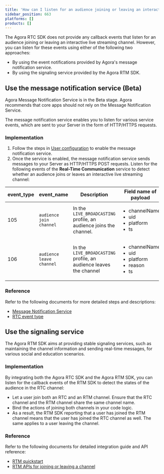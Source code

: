```yaml
---
title: 'How can I listen for an audience joining or leaving an interactive live streaming channel?'
sidebar_position: 663
platforms: []
products: []
---
```


The Agora RTC SDK does not provide any callback events that listen for an audience joining or leaving an interactive live streaming channel. However, you can listen for these events using either of the following two approaches:

- By using the event notifications provided by Agora's message notification service.
- By using the signaling service provided by the Agora RTM SDK.

## Use the message notification service (Beta)
<div class="alert note">Agora Message Notification Service is in the Beta stage. Agora recommends that core apps should not rely on the Message Notification Service.</div>

The message notification service enables you to listen for various service events, which are sent to your Server in the form of HTTP/HTTPS requests.

### Implementation

1. Follow the steps in [User configuration](https://docs-preview.agoralab.co/en/Agora%20Platform/ncs#user-configuration) to enable the message notification service.
2. Once the service is enabled, the message notification service sends messages to your Server as HTTP/HTTPS POST requests. Listen for the following events of the **Real-Time Communication** service to detect whether an audience joins or leaves an interactive live streaming channel:

| event_type | event_name | Description | Field name of payload |
| ---------------- | ---------------- | ---------------- | ----------------- |
| 105      | `audience join channel`      | In the `LIVE_BROADCASTING` profile, an audience joins the channel.      |<ul><li>channelName</li><li>uid</li><li>platform</li><li>ts</li></ul> |
| 106      | `audience leave channel`   | In the `LIVE_BROADCASTING` profile, an audience leaves the channel      |<ul><li>channelName</li><li>uid</li><li>platform</li><li>reason</li><li>ts</li></ul> |

### Reference

Refer to the following documents for more detailed steps and descriptions:

- [Message Notification Service](https://docs-preview.agoralab.co/en/Agora%20Platform/ncs?platform=All%20Platforms)
- [RTC event type](https://docs-preview.agoralab.co/en/Agora%20Platform/rtc_eventtype?platform=All%20Platforms)

## Use the signaling service

The Agora RTM SDK aims at providing stable signaling services, such as maintaining the channel information and sending real-time messages, for various social and education scenarios.

### Implementation

By integrating both the Agora RTC SDK and the Agora RTM SDK, you can listen for the callback events of the RTM SDK to detect the states of the audience in the RTC channel:

- Let a user join both an RTC and an RTM channel. Ensure that the RTC channel and the RTM channel share the same channel name.
- Bind the actions of joining both channels in your code logic.
- As a result, the RTM SDK reporting that a user has joined the RTM channel means that the user has joined the RTC channel as well. The same applies to a user leaving the channel.

### Reference

Refer to the following documents for detailed integration guide and API reference:

- [RTM quickstart](https://docs.agora.io/en/Real-time-Messaging/messaging_android?platform=Android)
- [RTM APIs for joining or leaving a channel](https://docs.agora.io/en/Real-time-Messaging/API%20Reference/RTM_java/index.html#joinorleavechannel)
	
	
